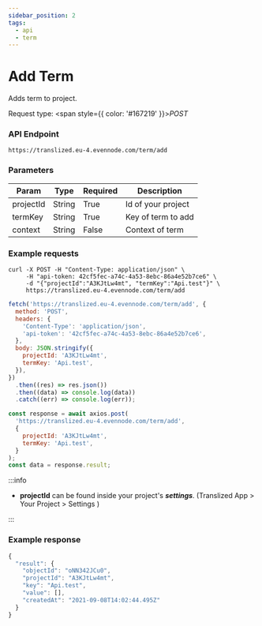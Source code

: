 ```yaml
---
sidebar_position: 2
tags:
  - api
  - term
---
```



# Add Term

Adds term to project.

Request type: <span style={{ color: '#167219' }}>_POST_</span>

### API Endpoint

```url
https://translized.eu-4.evennode.com/term/add
```

### Parameters

| Param     | Type   | Required | Description        |
| --------- | ------ | -------- | ------------------ |
| projectId | String | True     | Id of your project |
| termKey   | String | True     | Key of term to add |
| context   | String | False    | Context of term    |

### Example requests

<Tabs className="api-tabs">
<TabItem value="cURL" label="cURL">

```curl
curl -X POST -H "Content-Type: application/json" \
     -H "api-token: 42cf5fec-a74c-4a53-8ebc-86a4e52b7ce6" \
     -d "{"projectId":"A3KJtLw4mt", "termKey":"Api.test"}" \
     https://translized.eu-4.evennode.com/term/add
```

</TabItem>
<TabItem value="js-fetch" label="Javascript Fetch">

```js
fetch('https://translized.eu-4.evennode.com/term/add', {
  method: 'POST',
  headers: {
    'Content-Type': 'application/json',
    'api-token': '42cf5fec-a74c-4a53-8ebc-86a4e52b7ce6',
  },
  body: JSON.stringify({
    projectId: 'A3KJtLw4mt',
    termKey: 'Api.test',
  }),
})
  .then((res) => res.json())
  .then((data) => console.log(data))
  .catch((err) => console.log(err));
```

  </TabItem>
  <TabItem value="js-axios" label="Javascript Axios">

```js
const response = await axios.post(
  'https://translized.eu-4.evennode.com/term/add',
  {
    projectId: 'A3KJtLw4mt',
    termKey: 'Api.test',
  }
);
const data = response.result;
```

  </TabItem>
</Tabs>

:::info

- **projectId** can be found inside your project's **_settings_**. (Translized App > Your Project > Settings )

:::

### Example response

```js
{
  "result": {
    "objectId": "oNN342JCu0",
    "projectId": "A3KJtLw4mt",
    "key": "Api.test",
    "value": [],
    "createdAt": "2021-09-08T14:02:44.495Z"
  }
}
```
